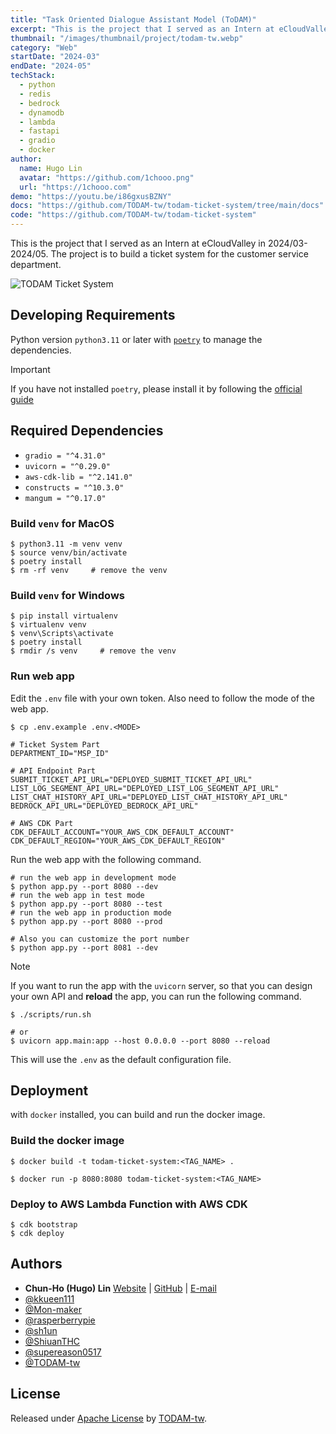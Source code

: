 ```yaml
---
title: "Task Oriented Dialogue Assistant Model (ToDAM)"
excerpt: "This is the project that I served as an Intern at eCloudValley in 2024/03-2024/05. The project is to build a ticket system for the customer service department."
thumbnail: "/images/thumbnail/project/todam-tw.webp"
category: "Web"
startDate: "2024-03"
endDate: "2024-05"
techStack:
  - python
  - redis
  - bedrock
  - dynamodb
  - lambda
  - fastapi
  - gradio
  - docker
author:
  name: Hugo Lin
  avatar: "https://github.com/1chooo.png"
  url: "https://1chooo.com"
demo: "https://youtu.be/i86gxusBZNY"
docs: "https://github.com/TODAM-tw/todam-ticket-system/tree/main/docs"
code: "https://github.com/TODAM-tw/todam-ticket-system"
---
```


This is the project that I served as an Intern at eCloudValley in 2024/03-2024/05. The project is to build a ticket system for the customer service department.

![TODAM Ticket System](https://github.com/TODAM-tw/todam-ticket-system/raw/main/docs/imgs/cover.png)

## Developing Requirements

Python version `python3.11` or later with [`poetry`](https://python-poetry.org/) to manage the dependencies.

> [!IMPORTANT]
> If you have not installed `poetry`, please install it by following the [official guide](https://python-poetry.org/docs/#installation)

## Required Dependencies

- `gradio = "^4.31.0"`
- `uvicorn = "^0.29.0"`
- `aws-cdk-lib = "^2.141.0"`
- `constructs = "^10.3.0"`
- `mangum = "^0.17.0"`

### Build `venv` for **MacOS**

```shell
$ python3.11 -m venv venv
$ source venv/bin/activate
$ poetry install
$ rm -rf venv     # remove the venv
```

### Build `venv` for **Windows**

```shell
$ pip install virtualenv
$ virtualenv venv
$ venv\Scripts\activate
$ poetry install
$ rmdir /s venv     # remove the venv
```

### Run web app

Edit the `.env` file with your own token. Also need to follow the mode of the web app.

```shell
$ cp .env.example .env.<MODE>
```

```shell
# Ticket System Part
DEPARTMENT_ID="MSP_ID"

# API Endpoint Part
SUBMIT_TICKET_API_URL="DEPLOYED_SUBMIT_TICKET_API_URL"
LIST_LOG_SEGMENT_API_URL="DEPLOYED_LIST_LOG_SEGMENT_API_URL"
LIST_CHAT_HISTORY_API_URL="DEPLOYED_LIST_CHAT_HISTORY_API_URL"
BEDROCK_API_URL="DEPLOYED_BEDROCK_API_URL"

# AWS CDK Part
CDK_DEFAULT_ACCOUNT="YOUR_AWS_CDK_DEFAULT_ACCOUNT"
CDK_DEFAULT_REGION="YOUR_AWS_CDK_DEFAULT_REGION"
```

Run the web app with the following command.

```shell
# run the web app in development mode
$ python app.py --port 8080 --dev
# run the web app in test mode
$ python app.py --port 8080 --test
# run the web app in production mode
$ python app.py --port 8080 --prod

# Also you can customize the port number
$ python app.py --port 8081 --dev
```

> [!NOTE]
> If you want to run the app with the `uvicorn` server, so that you can design your own API and **reload** the app, you can run the following command.
>
> ```shell
> $ ./scripts/run.sh
>
> # or
> $ uvicorn app.main:app --host 0.0.0.0 --port 8080 --reload
> ```
>
> This will use the `.env` as the default configuration file.

## Deployment

with `docker` installed, you can build and run the docker image.

### Build the docker image

```shell
$ docker build -t todam-ticket-system:<TAG_NAME> .

$ docker run -p 8080:8080 todam-ticket-system:<TAG_NAME>
```

### Deploy to AWS Lambda Function with AWS CDK

```shell
$ cdk bootstrap
$ cdk deploy
```

## Authors

- **Chun-Ho (Hugo) Lin** [Website](https://1chooo.com) | [GitHub](https://github.com/1chooo) | [E-mail](mailto:hugo@1chooo.com)
- [@kkueen111](https://github.com/kkueen111)
- [@Mon-maker](https://github.com/Mon-maker)
- [@rasperberrypie](https://github.com/rasperberrypie)
- [@sh1un](https://github.com/sh1un)
- [@ShiuanTHC](https://github.com/ShiuanTHC)
- [@supereason0517](https://github.com/supereason0517)
- [@TODAM-tw](https://github.com/TODAM-tw)

## License

Released under [Apache License](./LICENSE) by [TODAM-tw](https://github.com/TODAM-tw).
